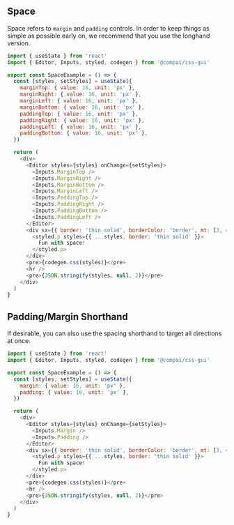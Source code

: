 
<Container>

## Space

Space refers to `margin` and `padding` controls. In order to keep things
as simple as possible early on, we recommend that you use the longhand
version.

```js
import { useState } from 'react'
import { Editor, Inputs, styled, codegen } from '@compai/css-gui'

export const SpaceExample = () => {
  const [styles, setStyles] = useState({
    marginTop: { value: 16, unit: 'px' },
    marginRight: { value: 16, unit: 'px' },
    marginLeft: { value: 16, unit: 'px' },
    marginBottom: { value: 16, unit: 'px' },
    paddingTop: { value: 16, unit: 'px' },
    paddingRight: { value: 16, unit: 'px' },
    paddingLeft: { value: 16, unit: 'px' },
    paddingBottom: { value: 16, unit: 'px' },
  })

  return (
    <div>
      <Editor styles={styles} onChange={setStyles}>
        <Inputs.MarginTop />
        <Inputs.MarginRight />
        <Inputs.MarginBottom />
        <Inputs.MarginLeft />
        <Inputs.PaddingTop />
        <Inputs.PaddingRight />
        <Inputs.PaddingBottom />
        <Inputs.PaddingLeft />
      </Editor>
      <div sx={{ border: 'thin solid', borderColor: 'border', mt: [3, 4, 5] }}>
        <styled.p styles={{ ...styles, border: 'thin solid' }}>
          Fun with space!
        </styled.p>
      </div>
      <pre>{codegen.css(styles)}</pre>
      <hr />
      <pre>{JSON.stringify(styles, null, 2)}</pre>
    </div>
  )
}
```

</Container>

<Container>
  <SpaceExample />
</Container>

<Container>

## Padding/Margin Shorthand

If desirable, you can also use the spacing shorthand to target all directions
at once.

```js
import { useState } from 'react'
import { Editor, Inputs, styled, codegen } from '@compai/css-gui'

export const SpaceExample = () => {
  const [styles, setStyles] = useState({
    margin: { value: 16, unit: 'px' },
    padding: { value: 16, unit: 'px' },
  })

  return (
    <div>
      <Editor styles={styles} onChange={setStyles}>
        <Inputs.Margin />
        <Inputs.Padding />
      </Editor>
      <div sx={{ border: 'thin solid', borderColor: 'border', mt: [3, 4, 5] }}>
        <styled.p styles={{ ...styles, border: 'thin solid' }}>
          Fun with space!
        </styled.p>
      </div>
      <pre>{codegen.css(styles)}</pre>
      <hr />
      <pre>{JSON.stringify(styles, null, 2)}</pre>
    </div>
  )
}
```
</Container>
